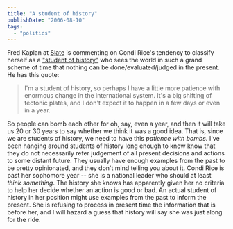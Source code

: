 ```yaml
---
title: "A student of history"
publishDate: "2006-08-10"
tags: 
  - "politics"
---
```


Fred Kaplan at [Slate](http://www.slate.com) is commenting on Condi Rice's tendency to classify herself as a ["student of history"](http://www.slate.com/id/2147398/?nav=tap3) who sees the world in such a grand scheme of time that nothing can be done/evaluated/judged in the present. He has this quote:

> I'm a student of history, so perhaps I have a little more patience with enormous change in the international system. It's a big shifting of tectonic plates, and I don't expect it to happen in a few days or even in a year.

So people can bomb each other for oh, say, even a year, and then it will take us 20 or 30 years to say whether we think it was a good idea. That is, since we are students of history, we need to have this _patience with bombs._ I've been hanging around students of history long enough to know know that they do not necessarily refer judgement of all present decisions and actions to some distant future. They usually have enough examples from the past to be pretty opinionated, and they don't mind telling you about it. Condi Rice is past her sophomore year -- she is a national leader who should at least _think something_. The history she knows has apparently given her no criteria to help her decide whether an action is good or bad. An actual student of history in her position might use examples from the past to inform the present. She is refusing to process in present time the information that is before her, and I will hazard a guess that history will say she was just along for the ride.
